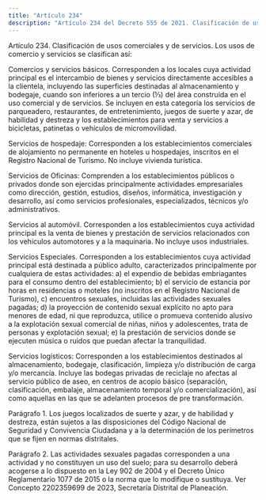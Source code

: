 ```yaml
---
title: "Artículo 234"
description: "Artículo 234 del Decreto 555 de 2021. Clasificación de usos comerciales y de servicios."
---
```


Artículo 234. Clasificación de usos comerciales y de servicios. Los usos de comercio y servicios se clasifican así:
 
Comercios y servicios básicos. Corresponden a los locales cuya actividad principal es el intercambio de bienes y servicios directamente accesibles a la clientela, incluyendo las superficies destinadas al almacenamiento y bodegaje, cuando son inferiores a un tercio (⅓) del área construida en el uso comercial y de servicios. Se incluyen en esta categoría los servicios de parqueadero, restaurantes, de entretenimiento, juegos de suerte y azar, de habilidad y destreza y los establecimientos para venta y servicios a bicicletas, patinetas o vehículos de micromovilidad.
 
Servicios de hospedaje: Corresponden a los establecimientos comerciales de alojamiento no permanente en hoteles u hospedajes, inscritos en el Registro Nacional de Turismo. No incluye vivienda turística.
 
Servicios de Oficinas: Comprenden a los establecimientos públicos o privados donde son ejercidas principalmente actividades empresariales como dirección, gestión, estudios, diseños, informática, investigación y desarrollo, así como servicios profesionales, especializados, técnicos y/o administrativos.
 
Servicios al automóvil. Corresponden a los establecimientos cuya actividad principal es la venta de bienes y prestación de servicios relacionados con los vehículos automotores y a la maquinaria. No incluye usos industriales.
 
Servicios Especiales. Corresponden a los establecimientos cuya actividad principal está destinada a público adulto, caracterizados principalmente por cualquiera de estas actividades: a) el expendio de bebidas embriagantes para el consumo dentro del establecimiento; b) el servicio de estancia por horas en residencias o moteles (no inscritos en el Registro Nacional de Turismo), c) encuentros sexuales, incluidas las actividades sexuales pagadas; d) la proyección de contenido sexual explícito no apto para menores de edad, ni que reproduzca, utilice o promueva contenido alusivo a la explotación sexual comercial de niñas, niños y adolescentes, trata de personas y explotación sexual; e) la prestación de servicios donde se ejecuten música o ruidos que puedan afectar la tranquilidad.
 
Servicios logísticos: Corresponden a los establecimientos destinados al almacenamiento, bodegaje, clasificación, limpieza y/o distribución de carga y/o mercancía. Incluye las bodegas privadas de reciclaje no afectas al servicio público de aseo, en centros de acopio básico (separación, clasificación, embalaje, almacenamiento temporal y/o comercialización), así como aquellas en las que se adelanten procesos de pre transformación.
 
Parágrafo 1. Los juegos localizados de suerte y azar, y de habilidad y destreza, están sujetos a las disposiciones del Código Nacional de Seguridad y Convivencia Ciudadana y a la determinación de los perímetros que se fijen en normas distritales.
 
Parágrafo 2. Las actividades sexuales pagadas corresponden a una actividad y no constituyen un uso del suelo; para su desarrollo deberá acogerse a lo dispuesto en la Ley 902 de 2004 y el Decreto Único Reglamentario 1077 de 2015 o la norma que lo modifique o sustituya.
Ver Concepto 2202359699 de 2023, Secretaría Distrital de Planeación.